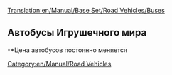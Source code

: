 [[Translation:en/Manual/Base Set/Road Vehicles/Buses]]

{{ru/Manual/Base Set/Road Vehicles/Дорожное транспортное средство|имя     = Автобус MPS Regal
  |изоб    = en/Manual/Base Set/Road Vehicles/Bus-MPS Regal.png
  |цена     = 246,000 р ($9,840)
  |скорость = 56 км/ч (35 миль/ч)
  |обслуж   = £426 ($852)
  |разработан = 1930
  |срок     = 12
  |вместимость = 31 пассажир
}}
{{ru/Manual/Base Set/Road Vehicles/Дорожное транспортное средство|имя     = Автобус Hereford Leopard
  |изоб      = en/Manual/Base Set/Road Vehicles/Bus-Hereford Leopard.png
  |цена    = 287,000 р ($11,480) 
  |скорость    = 88 км/ч (55 миль/ч)
  |обслуж   = £600 ($1,200)
  |разработан = 1964
  |срок     = 15
  |вместимость = 35 пассажир
}}
{{ru/Manual/Base Set/Road Vehicles/Дорожное транспортное средство|имя     = Автобус Foster
  |изоб      = en/Manual/Base Set/Road Vehicles/Bus-foster.png
  |цена    = 307,500 р ($12,300) 
  |скорость    = 112 км/ч (70 миль/ч)
  |обслуж   = £834 ($1,668)
  |разработан = 1986
  |срок     = 15
  |вместимость = 37 пассажир
}}
{{ru/Manual/Base Set/Road Vehicles/Дорожное транспортное средство|имя     = Автобус Foster MkII
  |изоб      = en/Manual/Base Set/Road Vehicles/Bus-Foster MkII Superbus.png
  |цена    = 328,000 р ($13,120) 
  |скорость    = 127 км/ч (79 миль/ч)
  |обслуж   = £1,125 ($2,250)
  |разработан = 2008
  |срок     = 15
  |вместимость = 40 пассажир
}}

==Автобусы Игрушечного мира==
{{ru/Manual/Base Set/Road Vehicles/Дорожное транспортное средство|имя     = Автобус Ploddyphut MkI
  |изоб      = en/Manual/Base Set/Road Vehicles/Ploddyphut MkI Bus.png
  |цена    = *246,000 р 
  |скорость    = 56 км/ч 
  |обслуж   = £426 
  |разработан = 1945
  |срок     = 15
  |вместимость = 30 пассажир
}}
{{ru/Manual/Base Set/Road Vehicles/Дорожное транспортное средство|имя     = Автобус Ploddyphut MkII
  |изоб      = en/Manual/Base Set/Road Vehicles/Ploddyphut MkII Bus.png
  |цена    = *287,000 р 
  |скорость    = 96 км/ч 
  |обслуж   = £804 
  |разработан = 1972
  |срок     = 15
  |вместимость = 35 пассажир
}}
{{ru/Manual/Base Set/Road Vehicles/Дорожное транспортное средство|имя     = Автобус Ploddyphut MkIII
  |изоб      = en/Manual/Base Set/Road Vehicles/Ploddyphut MkIII Bus.png
  |цена    = *328,000 р
  |скорость    = 120 км/ч 
  |обслуж   = £1,125 
  |разработан = 2010
  |срок     = 15
  |вместимость = 38 пассажир
}}
-*Цена автобусов постоянно меняется

[[Category:en/Manual/Road Vehicles]]